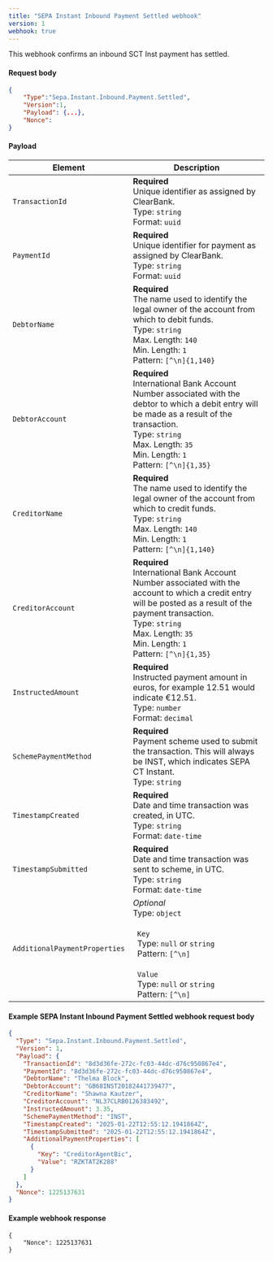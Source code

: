 ```yaml
---
title: "SEPA Instant Inbound Payment Settled webhook"
version: 1
webhook: true
---
```


This webhook confirms an inbound SCT Inst payment has settled.

#### Request body

```json
{
    "Type":"Sepa.Instant.Inbound.Payment.Settled",
    "Version":1,
    "Payload": {...},
    "Nonce":
}
```

#### Payload
| Element                 | Description     |
|-------------------------|-----------------|
|`TransactionId` |**Required**<br />Unique identifier as assigned by ClearBank.<br/>Type: `string`<br/>Format: `uuid` |
|`PaymentId` |**Required**<br />Unique identifier for payment as assigned by ClearBank.<br/>Type: `string` <br/>Format: `uuid`|
|`DebtorName` |**Required**<br />The name used to identify the legal owner of the account from which to debit funds.<br/>Type: `string`<br/>Max. Length: `140`<br/>Min. Length: `1`<br/>Pattern: `[^\n]{1,140}`|
|`DebtorAccount` |**Required**<br />International Bank Account Number associated with the debtor to which a debit entry will be made as a result of the transaction.<br/>Type: `string`<br/>Max. Length: `35`<br/>Min. Length: `1`<br/>Pattern: `[^\n]{1,35}`|
|`CreditorName` |**Required**<br />The name used to identify the legal owner of the account from which to credit funds.<br/>Type: `string`<br/>Max. Length: `140`<br/>Min. Length: `1`<br/>Pattern: `[^\n]{1,140}`|
|`CreditorAccount` |**Required**<br />International Bank Account Number associated with the account to which a credit entry will be posted as a result of the payment transaction.<br/>Type: `string`<br/>Max. Length: `35`<br/>Min. Length: `1`<br/>Pattern: `[^\n]{1,35}`|
|`InstructedAmount` |**Required**<br />Instructed payment amount in euros, for example 12.51 would indicate €12.51.<br/>Type: `number`<br/>Format: `decimal`|
| `SchemePaymentMethod`   | **Required**<br />Payment scheme used to submit the transaction. This will always be INST, which indicates SEPA CT Instant.<br /> Type: `string`|
| `TimestampCreated`   | **Required**<br />Date and time transaction was created, in UTC.<br /> Type: `string`<br/>Format: `date-time`|
| `TimestampSubmitted`   | **Required**<br />Date and time transaction was sent to scheme, in UTC.<br /> Type: `string`<br/>Format: `date-time`|
| `AdditionalPaymentProperties`   | *Optional*<br />Type: `object`<br/><br/>&nbsp;&nbsp;`Key`<br/>&nbsp;&nbsp;Type: `null` or `string`<br/>&nbsp;&nbsp;Pattern: `[^\n]`<br/><br/>&nbsp;&nbsp;`Value`<br/>&nbsp;&nbsp;Type: `null` or `string`<br/>&nbsp;&nbsp;Pattern: `[^\n]`|

#### Example SEPA Instant Inbound Payment Settled webhook request body

```json
{
  "Type": "Sepa.Instant.Inbound.Payment.Settled",
  "Version": 1,
  "Payload": {
    "TransactionId": "8d3d36fe-272c-fc03-44dc-d76c950867e4",
    "PaymentId": "8d3d36fe-272c-fc03-44dc-d76c950867e4",
    "DebtorName": "Thelma Block",
    "DebtorAccount": "GB68INST20182441739477",
    "CreditorName": "Shawna Kautzer",
    "CreditorAccount": "NL37CLRB0126383492",
    "InstructedAmount": 3.35,
    "SchemePaymentMethod": "INST",
    "TimestampCreated": "2025-01-22T12:55:12.1941864Z",
    "TimestampSubmitted": "2025-01-22T12:55:12.1941864Z",
    "AdditionalPaymentProperties": [
      {
        "Key": "CreditorAgentBic",
        "Value": "RZKTAT2K288"
      }
    ]
  },
  "Nonce": 1225137631
}
```

#### Example webhook response
```
{
    "Nonce": 1225137631
}
```